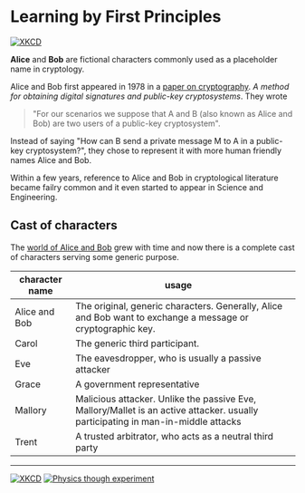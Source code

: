


# Learning by First Principles

[![XKCD](https://imgs.xkcd.com/comics/alice_and_bob.png)](https://xkcd.com/177/)

**Alice** and **Bob** are fictional characters commonly used as a placeholder name in cryptology.

Alice and Bob first appeared in 1978 in a [paper on cryptography](https://dl.acm.org/doi/10.1145/359340.359342). _A method for obtaining digital signatures and public-key cryptosystems_. They wrote

> "For our scenarios we suppose that A and B (also known as Alice and Bob) are two users of a public-key cryptosystem".

Instead of saying "How can B send a private message M to A in a public-key cryptosystem?", they chose to represent it with more human friendly names Alice and Bob.

Within a few years, reference to Alice and Bob in cryptological literature became failry common and it even started to appear in Science and Engineering.

## Cast of characters

The [world of Alice and Bob](http://cryptocouple.com/) grew with time and now there is a complete cast of characters serving some generic purpose.

| **character name** | **usage** &nbsp; &nbsp;                                                                                                          |
| ------------------ | -------------------------------------------------------------------------------------------------------------------------------- |
| Alice and Bob      | The original, generic characters. Generally, Alice and Bob want to exchange a message or cryptographic key.                      |
| Carol              | The generic third participant.                                                                                                   |
| Eve                | The eavesdropper, who is usually a passive attacker                                                                              |
| Grace              | A government representative                                                                                                      |
| Mallory            | Malicious attacker. Unlike the passive Eve, Mallory/Mallet is an active attacker. usually participating in man-in-middle attacks |
| Trent              | A trusted arbitrator, who acts as a neutral third party                                                                          |

---

[![XKCD](https://imgs.xkcd.com/comics/protocol.png)](https://xkcd.com/1323/)
[![Physics though experiment](https://physicsworld.com/wp-content/uploads/2013/04/PW-2013-04-163-Communication-without-particles-pic1.jpg)](https://physicsworld.com/a/alice-and-bob-communicate-without-transferring-a-single-photon/)
